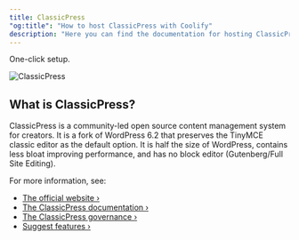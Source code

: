 ```yaml
---
title: ClassicPress
"og:title": "How to host ClassicPress with Coolify"
description: "Here you can find the documentation for hosting ClassicPress with Coolify."
---
```


One-click setup.

![ClassicPress](https://raw.githubusercontent.com/ClassicPress/ClassicPress/develop/src/wp-admin/images/classicpress-logo.png)

## What is ClassicPress?

ClassicPress is a community-led open source content management system for creators. It is a fork of WordPress 6.2 that preserves the TinyMCE classic editor as the default option. It is half the size of WordPress, contains less bloat improving performance, and has no block editor (Gutenberg/Full Site Editing).

For more information, see:

- [The official website ›](https://www.classicpress.net/)
- [The ClassicPress documentation ›](https://docs.classicpress.net/)
- [The ClassicPress governance ›](https://www.classicpress.net/governance/)
- [Suggest features ›](https://github.com/ClassicPress/ClassicPress/issues/)
